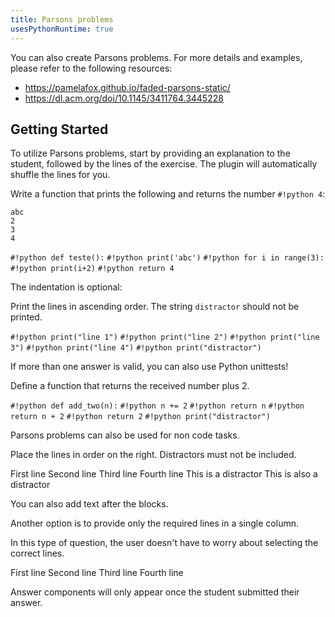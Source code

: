 ```yaml
---
title: Parsons problems
usesPythonRuntime: true
---
```


You can also create Parsons problems. For more details and examples, please refer to the following resources:

- https://pamelafox.github.io/faded-parsons-static/
- https://dl.acm.org/doi/10.1145/3411764.3445228

## Getting Started

To utilize Parsons problems, start by providing an explanation to the student, followed by the lines of the exercise. The plugin will automatically shuffle the lines for you.

<Parsons slug="parsons-code" withIndentation>

Write a function that prints the following and returns the number `#!python 4`:

```
abc
2
3
4
```

<ParsonsLine>`#!python def teste():`</ParsonsLine>
<ParsonsLine indent={1}>`#!python print('abc')`</ParsonsLine>
<ParsonsLine indent={1}>`#!python for i in range(3):`</ParsonsLine>
<ParsonsLine indent={2}>`#!python print(i+2)`</ParsonsLine>
<ParsonsLine indent={1}>`#!python return 4`</ParsonsLine>

</Parsons>

The indentation is optional:

<Parsons slug="parsons-without-indent">

Print the lines in ascending order. The string `distractor` should not be printed.

<ParsonsLine>`#!python print("line 1")`</ParsonsLine>
<ParsonsLine>`#!python print("line 2")`</ParsonsLine>
<ParsonsLine>`#!python print("line 3")`</ParsonsLine>
<ParsonsLine>`#!python print("line 4")`</ParsonsLine>
<ParsonsLine distractor>`#!python print("distractor")`</ParsonsLine>

</Parsons>

If more than one answer is valid, you can also use Python unittests!

<Parsons slug="parsons-with-unittests" withIndentation pythonTestsSrc="/parsons/unit_test_example.py">

Define a function that returns the received number plus 2.

<ParsonsLine>`#!python def add_two(n):`</ParsonsLine>
<ParsonsLine>`#!python n += 2`</ParsonsLine>
<ParsonsLine>`#!python return n`</ParsonsLine>
<ParsonsLine>`#!python return n + 2`</ParsonsLine>
<ParsonsLine>`#!python return 2`</ParsonsLine>
<ParsonsLine distractor>`#!python print("distractor")`</ParsonsLine>

</Parsons>

Parsons problems can also be used for non code tasks.

<Parsons slug="parsons-no-code">
Place the lines in order on the right. Distractors must not be included.

<ParsonsLine>First line</ParsonsLine>
<ParsonsLine>Second line</ParsonsLine>
<ParsonsLine>Third line</ParsonsLine>
<ParsonsLine>Fourth line</ParsonsLine>
<ParsonsLine distractor>This is a distractor</ParsonsLine>
<ParsonsLine distractor>This is also a distractor</ParsonsLine>

You can also add text after the blocks.

</Parsons>

Another option is to provide only the required lines in a single column.

<Parsons slug="parsons-no-code-single-col" singleColumn>

In this type of question, the user doesn't have to worry about selecting the correct lines.

<ParsonsLine>First line</ParsonsLine>
<ParsonsLine>Second line</ParsonsLine>
<ParsonsLine>Third line</ParsonsLine>
<ParsonsLine>Fourth line</ParsonsLine>

<Answer>
  Answer components will only appear once the student submitted their answer.
</Answer>

</Parsons>

